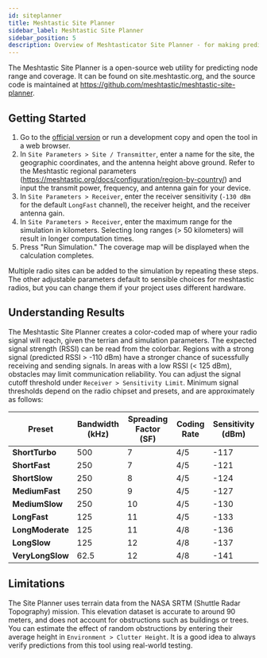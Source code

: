 ```yaml
---
id: siteplanner
title: Meshtastic Site Planner
sidebar_label: Meshtastic Site Planner
sidebar_position: 5
description: Overview of Meshtasticator Site Planner - for making predictions of radio range which account for physics and terrain
---
```


The Meshtastic Site Planner is a open-source web utility for predicting node range and coverage. It can be found on site.meshtastic.org, and the source code is maintained at https://github.com/meshtastic/meshtastic-site-planner.


## Getting Started

1. Go to the [official version](https://site.meshtastic.org) or run a development copy and open the tool in a web browser. 
2. In `Site Parameters > Site / Transmitter`, enter a name for the site, the geographic coordinates, and the antenna height above ground. Refer to the Meshtastic regional parameters (https://meshtastic.org/docs/configuration/region-by-country/) and input the transmit power, frequency, and antenna gain for your device. 
3. In `Site Parameters > Receiver`, enter the receiver sensitivity (`-130 dBm` for the default `LongFast` channel), the receiver height, and the receiver antenna gain.
4. In `Site Parameters > Receiver`, enter the maximum range for the simulation in kilometers. Selecting long ranges (> 50 kilometers) will result in longer computation times.
5. Press "Run Simulation." The coverage map will be displayed when the calculation completes. 

Multiple radio sites can be added to the simulation by repeating these steps. The other adjustable parameters default to sensible choices for meshtastic radios, but you can change them if your project uses different hardware. 

## Understanding Results

The Meshtastic Site Planner creates a color-coded map of where your radio signal will reach, given the terrian and simulation parameters. The expected signal strength (RSSI) can be read from the colorbar. Regions with a strong signal (predicted RSSI > -110 dBm) have a stronger chance of sucessfully receiving and sending signals. In areas with a low RSSI (< 125 dBm), obstacles may limit communication reliability. You can adjust the signal cutoff threshold under `Receiver > Sensitivity Limit`. Minimum signal thresholds depend on the radio chipset and presets, and are approximately as follows:

| **Preset**       | **Bandwidth (kHz)** | **Spreading Factor (SF)** | **Coding Rate** | **Sensitivity (dBm)** |
|-------------------|---------------------|---------------------------|-----------------|-----------------------|
| **ShortTurbo**    | 500                | 7                         | 4/5             | -117                  |
| **ShortFast**     | 250                | 7                         | 4/5             | -121                  |
| **ShortSlow**     | 250                | 8                         | 4/5             | -124                  |
| **MediumFast**    | 250                | 9                         | 4/5             | -127                  |
| **MediumSlow**    | 250                | 10                        | 4/5             | -130                  |
| **LongFast**      | 125                | 11                        | 4/5             | -133                  |
| **LongModerate**  | 125                | 11                        | 4/8             | -136                  |
| **LongSlow**      | 125                | 12                        | 4/8             | -137                  |
| **VeryLongSlow**  | 62.5               | 12                        | 4/8             | -141                  |


## Limitations

The Site Planner uses terrain data from the NASA SRTM (Shuttle Radar Topography) mission. This elevation dataset is accurate to around 90 meters, and does not account for obstructions such as buildings or trees. You can estimate the effect of random obstructions by entering their average height in `Environment > Clutter Height`. It is a good idea to always verify predictions from this tool using real-world testing. 




